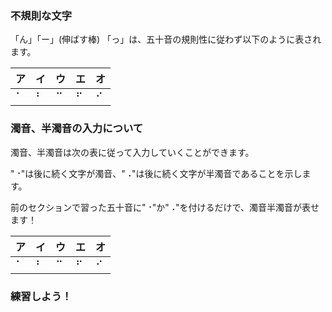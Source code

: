 
### 不規則な文字

「ん」「ー」(伸ばす棒) 「っ」は、五十音の規則性に従わず以下のように表されます。

| ア  | イ  | ウ  | エ  | オ  |
| --- | --- | --- | --- | --- |
| ⠁   | ⠃   | ⠉   | ⠋   | ⠊   |

### 濁音、半濁音の入力について

濁音、半濁音は次の表に従って入力していくことができます。

"⠐"は後に続く文字が濁音、"⠠"は後に続く文字が半濁音であることを示します。

前のセクションで習った五十音に"⠐"か"⠠"を付けるだけで、濁音半濁音が表せます！

| ア  | イ  | ウ  | エ  | オ  |
| --- | --- | --- | --- | --- |
| ⠁   | ⠃   | ⠉   | ⠋   | ⠊   |

### 練習しよう！

<PracticeTouch
  question="Q1 「がんばる」を入力してください。"
  answer="がんばる"
  length={6}
/>
<br />
<PracticeTouch
  question="Q2 「ごまあぶら」を入力してください。"
  answer="ごまあぶら"
  length={7}
/>
<br />
<PracticeTouch
  question="Q2 「ぺんぎん」を入力してください。"
  answer="ぺんぎん"
  length={7}
/>
